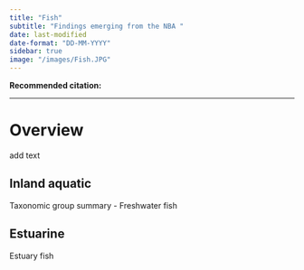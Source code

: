 ```yaml
---
title: "Fish"
subtitle: "Findings emerging from the NBA "
date: last-modified
date-format: "DD-MM-YYYY"
sidebar: true
image: "/images/Fish.JPG"  
---
```


**Recommended citation:**

------------------------------------------------------------------------

# Overview

add text

## Inland aquatic

Taxonomic group summary - Freshwater fish

## Estuarine

Estuary fish
